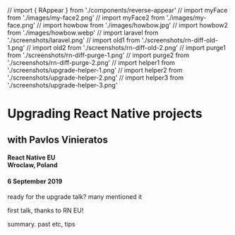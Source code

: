 
// import { RAppear } from './components/reverse-appear'
// import myFace from './images/my-face2.png'
// import myFace2 from './images/my-face.png'
// import howbow from './images/howbow.jpg'
// import howbow2 from './images/howbow.webp'
// import laravel from './screenshots/laravel.png'
// import old1 from './screenshots/rn-diff-old-1.png'
// import old2 from './screenshots/rn-diff-old-2.png'
// import purge1 from './screenshots/rn-diff-purge-1.png'
// import purge2 from './screenshots/rn-diff-purge-2.png'
// import helper1 from './screenshots/upgrade-helper-1.png'
// import helper2 from './screenshots/upgrade-helper-2.png'
// import helper3 from './screenshots/upgrade-helper-3.png'



<Head>
	<link href="https://pvinis.github.io/iosevka-webfont/2.3.0/webfont.css" rel="stylesheet" />
</Head>


# Upgrading React Native projects

## with Pavlos Vinieratos

#### React Native EU <br /> Wroclaw, Poland

#### 6 September 2019

<Notes>

ready for the upgrade talk? many mentioned it

first talk, thanks to RN EU!

summary. past etc, tips

</Notes>
